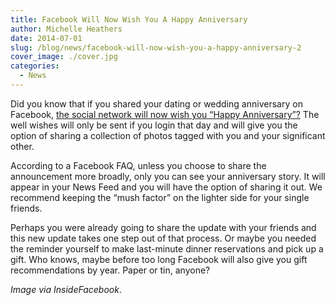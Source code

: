 ```yaml
---
title: Facebook Will Now Wish You A Happy Anniversary
author: Michelle Heathers
date: 2014-07-01
slug: /blog/news/facebook-will-now-wish-you-a-happy-anniversary-2
cover_image: ./cover.jpg
categories:
  - News
---
```


Did you know that if you shared your dating or wedding anniversary on Facebook, [the social network will now wish you “Happy Anniversary”?][1] The well wishes will only be sent if you login that day and will give you the option of sharing a collection of photos tagged with you and your significant other.

According to a Facebook FAQ, unless you choose to share the announcement more broadly, only you can see your anniversary story. It will appear in your News Feed and you will have the option of sharing it out. We recommend keeping the “mush factor” on the lighter side for your single friends.

Perhaps you were already going to share the update with your friends and this new update takes one step out of that process. Or maybe you needed the reminder yourself to make last-minute dinner reservations and pick up a gift. Who knows, maybe before too long Facebook will also give you gift recommendations by year. Paper or tin, anyone?

_Image via InsideFacebook_.

[1]: http://www.insidefacebook.com/2014/06/20/guess-what-facebook-will-now-wish-you-a-happy-anniversary/
